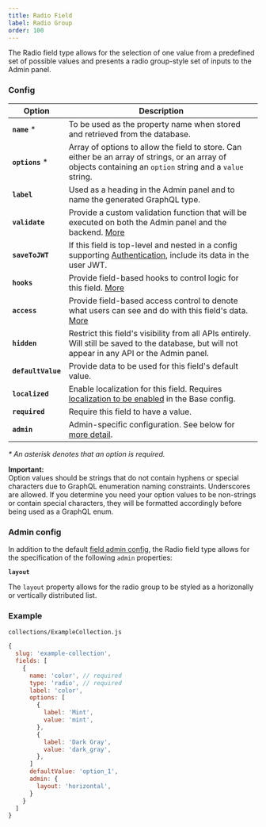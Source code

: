 ```yaml
---
title: Radio Field
label: Radio Group
order: 100
---
```


<Banner >
  The Radio field type allows for the selection of one value from a predefined set of possible values and presents a radio group-style set of inputs to the Admin panel.
</Banner>

### Config

| Option           | Description |
| ---------------- | ----------- |
| **`name`** *         | To be used as the property name when stored and retrieved from the database.  |
| **`options`** *      | Array of options to allow the field to store. Can either be an array of strings, or an array of objects containing an `option` string and a `value` string. |
| **`label`**          | Used as a heading in the Admin panel and to name the generated GraphQL type. |
| **`validate`**       | Provide a custom validation function that will be executed on both the Admin panel and the backend. [More](/docs/fields/overview#validation) |
| **`saveToJWT`**      | If this field is top-level and nested in a config supporting [Authentication](/docs/authentication/config), include its data in the user JWT. |
| **`hooks`**          | Provide field-based hooks to control logic for this field. [More](/docs/fields/overview#field-level-hooks) |
| **`access`**         | Provide field-based access control to denote what users can see and do with this field's data. [More](/docs/fields/overview#field-level-access-control) |
| **`hidden`**         | Restrict this field's visibility from all APIs entirely. Will still be saved to the database, but will not appear in any API or the Admin panel. |
| **`defaultValue`**   | Provide data to be used for this field's default value. |
| **`localized`**      | Enable localization for this field. Requires [localization to be enabled](/docs/configuration/localization) in the Base config. |
| **`required`**       | Require this field to have a value. |
| **`admin`**          | Admin-specific configuration. See below for [more detail](#admin). |

*\* An asterisk denotes that an option is required.*

<Banner type="warning">
  <strong>Important:</strong><br/>
  Option values should be strings that do not contain hyphens or special characters due to GraphQL enumeration naming constraints. Underscores are allowed. If you determine you need your option values to be non-strings or contain special characters, they will be formatted accordingly before being used as a GraphQL enum.
</Banner>

### Admin config

In addition to the default [field admin config](/docs/fields/overview#admin), the Radio field type allows for the specification of the following `admin` properties:

**`layout`**

The `layout` property allows for the radio group to be styled as a horizonally or vertically distributed list.

### Example

`collections/ExampleCollection.js`
```js
{
  slug: 'example-collection',
  fields: [
    {
      name: 'color', // required
      type: 'radio', // required
      label: 'color',
      options: [
        {
          label: 'Mint',
          value: 'mint',
        },
        {
          label: 'Dark Gray',
          value: 'dark_gray',
        },
      ]
      defaultValue: 'option_1',
      admin: {
        layout: 'horizontal',
      }
    }
  ]
}

```
